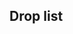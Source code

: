 ==Drop list==
{{Section}}
{{Map/Drops
|regular = true
|no_legend = true
|filter_button = true
|nodes = B,D,E,G,K
|boss = K
|Akatsuki:B/{S:0.98%  A:0.72%}, D/{S:1.01%  A:0.72%}, E/{S:1.01%  A:0.71%}, G/{S:0.97%  A:0.69%}
|Aoba:B/{S:0.99%  A:0.63%}, D/{S:1.05%  A:0.60%}, E/{S:1.08%}, G/{S:0.94%  A:0.22%}, K/{B:1.80%}
|Arare:B/{S:0.98%  A:0.73%}, D/{S:0.99%  A:0.77%}, E/{S:1.06%  A:0.88%}, G/{S:1.05%  A:0.88%}
|Arashio:B/{S:1.00%  A:0.73%}, D/{S:0.99%  A:0.75%}, E/{S:1.04%  A:0.82%}, G/{S:1.01%  A:0.72%}
|Ashigara:B/{S:1.98%}, D/{S:2.02%}, E/{S:1.45%}, G/{S:2.10%}, K/{S:7.16%  A:8.76%  B:3.20%}
|Atago:B/{S:0.98%}, D/{S:0.99%}, E/{S:0.76%}, G/{S:0.97%}, K/{S:3.56%  A:5.52%  B:3.62%}
|Chikuma:B/{S:0.99%}, D/{S:1.00%}, G/{S:0.94%}, K/{S:5.35%  A:3.10%}
|Chitose:K/{S:1.87%  A:1.76%  B:1.78%}
|Chiyoda:K/{S:1.83%  A:1.72%  B:1.72%}
|Choukai:B/{S:0.97%}, D/{S:1.09%}, E/{S:0.99%}, G/{S:1.04%}, K/{S:5.42%  A:7.24%  B:3.52%}
|Fubuki:B/{S:0.99%}, D/{S:1.03%}, G/{S:0.76%}
|Fumizuki:B/{A:0.72%  B:0.64%}, D/{A:0.71%  B:0.46%}, E/{S:0.27%  A:0.75%  B:0.56%}, G/{A:0.77%  B:0.88%}
|Furutaka:B/{S:0.99%}, D/{S:1.00%}, E/{S:1.02%}, G/{S:1.04%}, K/{B:1.78%}
|Fusou:K/{S:5.33%  A:1.75%}
|Haguro:B/{S:1.96%}, D/{S:1.99%}, E/{S:1.46%}, G/{S:2.10%}, K/{S:5.52%  A:4.61%  B:1.86%}
|Hamakaze:K/{S:0.79%}
|Hatsuharu:B/{S:0.98%  A:0.73%}, D/{S:1.02%  A:0.68%}, E/{S:1.03%  A:0.75%}, G/{S:1.14%  A:0.79%}
|Hatsushimo:B/{S:0.99%  A:0.71%}, D/{S:1.04%  A:0.77%}, E/{S:1.03%  A:0.79%}, G/{S:0.96%  A:0.86%}
|Hatsuyuki:B/{A:0.70%  B:0.69%}, D/{A:0.70%  B:0.82%}, E/{S:0.98%  A:0.71%}, G/{S:0.08%  A:0.72%  B:0.88%}
|Hibiki:B/{S:0.61%  A:0.72%  B:0.45%}, D/{S:0.62%  A:0.72%  B:0.34%}, E/{S:1.02%  A:0.74%}, G/{S:1.02%  A:0.82%}
|Hiei:K/{S:1.78%}
|Hiyou:K/{S:2.19%  A:3.35%  B:3.56%}
|Ikazuchi:B/{S:0.27%  A:0.72%  B:0.65%}, D/{S:0.31%  A:0.90%  B:0.64%}, E/{S:1.02%  A:0.82%}, G/{S:0.83%  A:0.77%  B:0.34%}
|Inazuma:B/{A:0.74%  B:0.70%}, D/{A:0.68%  B:0.67%}, E/{S:1.01%  A:0.69%}, G/{S:0.55%  A:0.74%  B:0.52%}
|Ise:K/{S:1.84%  A:1.50%}
|Isonami:B/{A:0.72%  B:0.69%}, D/{A:0.79%  B:0.75%}, E/{S:1.04%  A:0.71%}, G/{A:0.72%  B:0.94%}
|Isuzu:B/{S:0.98%  A:0.73%}, D/{S:1.05%  A:0.72%}, E/{S:1.02%  A:0.37%}, G/{S:1.09%  A:0.70%}, K/{B:3.61%}
|Jintsuu:B/{S:0.98%  A:0.71%}, D/{S:1.02%  A:0.72%}, E/{S:1.04%}, G/{S:1.04%  A:0.83%}, K/{B:3.58%}
|Junyou:B/{S:0.36%}, D/{S:0.38%}, K/{S:1.99%  A:3.71%  B:3.49%}
|Kaga:K/{S:1.32%}
|Kagerou:B/{S:0.99%  A:0.75%}, D/{S:1.03%  A:0.86%}, E/{S:1.00%}, G/{S:1.07%  A:0.36%}
|Kako:B/{S:1.98%  A:1.10%}, D/{S:2.10%  A:1.05%}, E/{S:2.05%  A:0.59%}, G/{S:2.01%  A:0.76%}, K/{S:1.75%  A:1.77%  B:3.27%}
|Kasumi:B/{S:0.99%  A:0.72%}, D/{S:0.99%  A:0.79%}, E/{S:1.04%  A:0.78%}, G/{S:1.02%  A:0.76%}
|Kikuzuki:B/{A:0.72%  B:0.68%}, D/{A:0.76%  B:0.85%}, E/{A:0.75%  B:0.56%}, G/{A:0.86%  B:0.77%}
|Kirishima:K/{S:1.77%  A:1.74%}
|Kisaragi:B/{A:0.74%  B:0.69%}, D/{A:0.83%  B:0.93%}, E/{S:0.64%  A:0.64%  B:0.38%}, G/{A:0.89%  B:0.86%}
|Kiso:K/{B:3.75%}
|Kitakami:K/{S:1.06%  A:1.74%  B:0.90%}
|Kongou:K/{S:1.79%}
|Kuma:K/{B:1.85%}
|Kuroshio:B/{S:1.98%  A:1.46%}, D/{S:2.11%  A:1.50%}, E/{S:2.04%  A:0.71%}, G/{S:1.97%  A:1.57%}
|Maya:B/{S:0.98%}, D/{S:1.02%}, E/{S:1.05%}, G/{S:1.03%}, K/{S:3.50%  A:5.79%  B:3.61%}
|Michishio:B/{S:0.98%  A:0.72%}, D/{S:1.06%  A:0.72%}, E/{S:1.05%  A:0.67%}, G/{S:1.04%  A:0.76%}
|Mikazuki:B/{A:0.71%  B:0.69%}, D/{A:0.77%  B:0.90%}, E/{A:0.80%  B:0.80%}, G/{A:0.74%  B:0.80%}
|Miyuki:B/{A:0.73%  B:0.71%}, D/{A:0.73%  B:0.80%}, E/{S:1.06%  A:0.76%}, G/{S:0.02%  A:0.81%  B:0.88%}
|Mochizuki:B/{A:0.73%  B:0.68%}, D/{A:0.77%  B:0.67%}, E/{A:0.80%  B:0.68%}, G/{A:0.89%  B:0.92%}
|Mogami:B/{S:0.98%}, D/{S:1.01%}, E/{S:1.02%}, G/{S:0.96%}, K/{S:1.82%  A:3.46%  B:1.82%}
|Murakumo:B/{A:0.72%  B:0.69%}, D/{A:0.85%  B:0.69%}, E/{S:1.02%  A:0.72%}, G/{A:0.77%  B:0.73%}
|Murasame:B/{S:0.98%  A:0.72%}, D/{S:1.06%  A:0.80%}, E/{S:1.00%  A:0.72%}, G/{S:1.03%  A:0.81%}
|Myoukou:B/{S:0.99%}, D/{S:1.10%}, G/{S:0.99%}, K/{S:1.83%  A:5.32%  B:3.61%}
|Nachi:B/{S:2.00%}, D/{S:2.13%}, E/{S:1.00%}, G/{S:2.18%}, K/{S:5.41%  A:8.92%  B:3.47%}
|Nagatsuki:B/{A:0.72%  B:0.72%}, D/{A:0.79%  B:0.54%}, E/{A:0.77%  B:0.82%}, G/{A:0.76%  B:0.79%}
|Naka:B/{S:0.98%  A:0.70%}, D/{S:1.04%  A:0.71%}, E/{S:1.04%}, G/{S:1.05%  A:0.77%}, K/{B:3.33%}
|Natori:B/{S:0.98%  A:0.72%}, D/{S:1.01%  A:0.71%}, E/{S:1.01%  A:0.54%}, G/{S:1.03%  A:0.76%}, K/{B:3.42%}
|Nenohi:B/{S:1.00%  A:0.68%}, D/{S:1.08%  A:0.79%}, E/{S:1.02%  A:0.75%}, G/{S:1.09%  A:0.80%}
|Ooshio:B/{S:0.99%  A:0.73%}, D/{S:1.06%  A:0.76%}, E/{S:1.03%  A:0.77%}, G/{S:0.98%  A:0.83%}
|Ryuujou:B/{S:0.71%}, D/{S:0.77%}, G/{S:0.21%}, K/{S:1.88%  A:3.39%  B:5.37%}
|Samidare:B/{S:1.00%  A:0.72%}, D/{S:1.05%  A:0.77%}, E/{S:1.02%  A:0.70%}, G/{S:1.09%  A:0.89%}
|Satsuki:B/{A:0.73%  B:0.67%}, D/{A:0.77%  B:0.82%}, E/{S:0.26%  A:0.74%  B:0.45%}, G/{A:0.85%  B:0.80%}
|Sendai:B/{S:1.97%  A:0.72%}, D/{S:2.07%  A:0.71%}, E/{S:1.03%}, G/{S:1.48%  A:0.77%}, K/{B:1.90%}
|Shigure:B/{S:0.98%  A:0.73%}, D/{S:1.00%  A:0.87%}, E/{S:1.00%  A:0.73%}, G/{S:1.02%  A:0.83%}
|Shikinami:B/{A:0.72%  B:0.68%}, D/{A:0.74%  B:0.75%}, E/{S:0.64%  A:0.69%  B:0.33%}, G/{A:0.68%  B:0.73%}
|Shiranui:B/{S:1.97%  A:1.43%}, D/{S:2.10%  A:1.56%}, E/{S:2.10%  A:0.71%}, G/{S:2.10%  A:1.43%}
|Shirayuki:B/{A:0.72%  B:0.69%}, D/{A:0.81%  B:0.77%}, E/{S:1.03%  A:0.75%}, G/{S:0.37%  A:0.79%  B:0.52%}
|Shouhou:B/{S:0.98%}, D/{S:1.03%}, E/{S:1.04%}, G/{S:0.94%}, K/{S:4.32%  A:3.66%  B:4.67%}
|Souryuu:K/{S:1.50%}
|Takao:B/{S:0.98%}, D/{S:1.03%}, E/{S:0.76%}, G/{S:1.04%}, K/{S:3.58%  A:5.55%  B:1.67%}
|Tama:K/{B:3.44%}
|Tatsuta:B/{S:0.98%  A:0.75%}, D/{S:1.01%  A:0.63%}, E/{S:1.00%  A:0.69%}, G/{S:1.09%  A:0.72%}
|Tenryuu:B/{S:0.98%  A:0.69%}, D/{S:0.94%  A:0.84%}, E/{S:1.07%  A:0.78%}, G/{S:0.98%  A:0.80%}
|Tone:B/{S:0.98%}, D/{S:1.02%}, G/{S:0.95%}, K/{S:5.46%  A:2.48%}
|Wakaba:B/{S:0.98%  A:0.74%}, D/{S:0.99%  A:0.78%}, E/{S:1.03%  A:0.74%}, G/{S:0.93%  A:0.79%}
|Yamashiro:K/{S:5.40%  A:1.69%}
|Yayoi:K/{S:2.91%}
|Yura:B/{S:0.98%  A:0.72%}, D/{S:0.98%  A:0.82%}, E/{S:1.04%  A:0.30%}, G/{S:1.00%  A:0.83%}, K/{A:0.56%  B:7.37%}
|Yuudachi:B/{S:0.98%  A:0.72%}, D/{S:1.02%  A:0.82%}, E/{S:0.98%  A:0.72%}, G/{S:1.12%  A:0.81%}
}}
{{SectionEnd}}